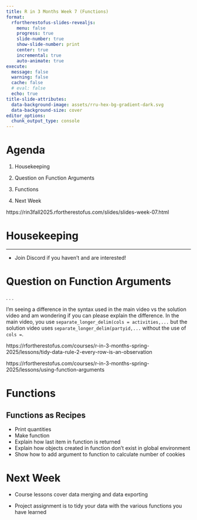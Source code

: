 ```yaml
---
title: R in 3 Months Week 7 (Functions)
format:
  rfortherestofus-slides-revealjs:
    menu: false
    progress: true
    slide-number: true
    show-slide-number: print
    center: true
    incremental: true
    auto-animate: true
execute: 
  message: false
  warning: false
  cache: false
  # eval: false
  echo: true
title-slide-attributes:
  data-background-image: assets/rru-hex-bg-gradient-dark.svg
  data-background-size: cover
editor_options: 
  chunk_output_type: console
---
```


# Agenda

1. Housekeeping

1. Question on Function Arguments

1. Functions

1. Next Week

::: {.notes}
https://rin3fall2025.rfortherestofus.com/slides/slides-week-07.html
:::

# Housekeeping {.inverse}

---

- Join Discord if you haven't and are interested!

# Question on Function Arguments

. . .

I'm seeing a difference in the syntax used in the main video vs the solution video and am wondering if you can please explain the difference. In the main video, you use `separate_longer_delim(cols = activities,...` but the solution video uses `separate_longer_delim(partyid,...` without the use of `cols =`.

::: {.notes}
https://rfortherestofus.com/courses/r-in-3-months-spring-2025/lessons/tidy-data-rule-2-every-row-is-an-observation

https://rfortherestofus.com/courses/r-in-3-months-spring-2025/lessons/using-function-arguments
:::

# Functions {.inverse}

## Functions as Recipes {.inverse}

::: {.notes}
- Print quantities
- Make function
- Explain how last item in function is returned
- Explain how objects created in function don't exist in global environment
- Show how to add argument to function to calculate number of cookies
:::



# Next Week

- Course lessons cover data merging and data exporting

- Project assignment is to tidy your data with the various functions you have learned
